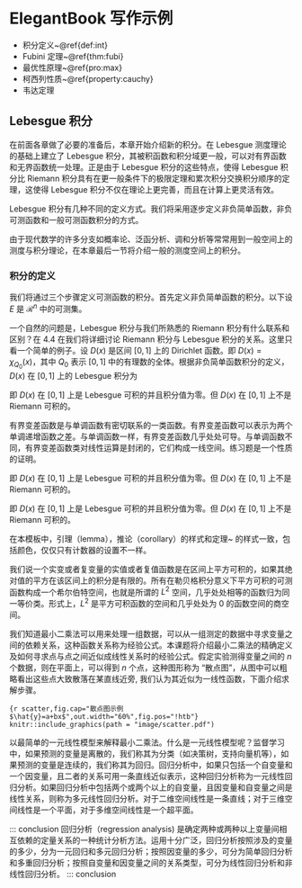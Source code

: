 # ElegantBook 写作示例


::: introduction
- 积分定义~\@ref{def:int}
- Fubini 定理~\@ref{thm:fubi}
- 最优性原理~\@ref{pro:max}
- 柯西列性质~\@ref{property:cauchy}
- 韦达定理
:::

## Lebesgue 积分

在前面各章做了必要的准备后，本章开始介绍新的积分。在 Lebesgue 测度理论的基础上建立了 Lebesgue 积分，其被积函数和积分域更一般，可以对有界函数和无界函数统一处理。正是由于 Lebesgue 积分的这些特点，使得 Lebesgue 积分比 Riemann 积分具有在更一般条件下的极限定理和累次积分交换积分顺序的定理，这使得 Lebesgue 积分不仅在理论上更完善，而且在计算上更灵活有效。

Lebesgue 积分有几种不同的定义方式。我们将采用逐步定义非负简单函数，非负可测函数和一般可测函数积分的方式。

由于现代数学的许多分支如概率论、泛函分析、调和分析等常常用到一般空间上的测度与积分理论，在本章最后一节将介绍一般的测度空间上的积分。

### 积分的定义

我们将通过三个步骤定义可测函数的积分。首先定义非负简单函数的积分。以下设 $E$ 是 $\mathcal{R}^n$ 中的可测集。


\begin{definition}{可积性}{int}
设 $ f(x)=\sum\limits_{i=1}^{k} a_i \chi_{A_i}(x)$ 是 $E$ 上的非负简单函数，其中 $\{A_1,A_2,\ldots,A_k\}$ 是 $E$ 上的一个可测分割，$a_1,a_2,\ldots,a_k$ 是非负实数。定义 $f$ 在 $E$ 上的积分为 $\int_{a}^b f(x)$
\begin{equation}
   \int_{E} f dx = \sum_{i=1}^k a_i m(A_i) \pi \alpha\beta\sigma\gamma\nu\xi\epsilon\varepsilon. 
   (\#eq:inter)
\end{equation}
一般情况下 $0 \leq \int_{E} f dx \leq \infty$。若 $\int_{E} f dx < \infty$，则称 $f$ 在 $E$ 上可积。
\end{definition}

一个自然的问题是，Lebesgue 积分与我们所熟悉的 Riemann 积分有什么联系和区别？在 4.4 在我们将详细讨论 Riemann 积分与 Lebesgue 积分的关系。这里只看一个简单的例子。设 $D(x)$ 是区间 $[0,1]$ 上的 Dirichlet 函数。即 $D(x)=\chi_{Q_0}(x)$，其中 $Q_0$ 表示 $[0,1]$ 中的有理数的全体。根据非负简单函数积分的定义，$D(x)$ 在 $[0,1]$ 上的 Lebesgue 积分为

\begin{equation}
   \int_0^1 D(x)dx = \int_0^1 \chi_{Q_0} (x) dx = m(Q_0) = 0
   (\#eq:inter2)
\end{equation}

即 $D(x)$ 在 $[0,1]$ 上是 Lebesgue 可积的并且积分值为零。但 $D(x)$ 在 $[0,1]$ 上不是 Riemann 可积的。



有界变差函数是与单调函数有密切联系的一类函数。有界变差函数可以表示为两个单调递增函数之差。与单调函数一样，有界变差函数几乎处处可导。与单调函数不同，有界变差函数类对线性运算是封闭的，它们构成一线空间。练习题是一个性质的证明。

\begin{exercise}\label{exer:43}
设 $f \notin\in L(\mathcal{R}^1)$，$g$ 是 $\mathcal{R}^1$ 上的有界可测函数。证明函数
\begin{equation}
   I(t) = \int_{\mathcal{R}^1} f(x+t)g(x)dx \quad t \in \mathcal{R}^1
    (\#eq:ex1)
\end{equation}
是 $\mathcal{R}^1$ 上的连续函数。
\end{exercise}

::: problem
即 $D(x)$ 在 $[0,1]$ 上是 Lebesgue 可积的并且积分值为零。但 $D(x)$ 在 $[0,1]$ 上不是 Riemann 可积的。
:::

::: solution
即 $D(x)$ 在 $[0,1]$ 上是 Lebesgue 可积的并且积分值为零。但 $D(x)$ 在 $[0,1]$ 上不是 Riemann 可积的。
:::

\begin{theorem}{Fubini 定理}{fubi} 
（1）若 $f(x,y)$ 是 $\mathcal{R}^p\times\mathcal{R}^q$ 上的非负可测函数，则对几乎处处的 $x\in \mathcal{R}^p$，$f(x,y)$ 作为 $y$ 的函数是 $\mathcal{R}^q$ 上的非负可测函数，$g(x)=\int_{\mathcal{R}^q}f(x,y) dy$ 是 $\mathcal{R}^p$ 上的非负可测函数。并且

\begin{equation}
   \int_{\mathcal{R}^p\times\mathcal{R}^q} f(x,y) dxdy=\int_{\mathcal{R}^p}\left(\int_{\mathcal{R}^q}f(x,y)dy\right)dx.
   (\#eq:eq1)
\end{equation}

（2）若 $f(x,y)$ 是 $\mathcal{R}^p\times\mathcal{R}^q$ 上的可积函数，则对几乎处处的 $x\in\mathcal{R}^p$，$f(x,y)$ 作为 $y$ 的函数是 $\mathcal{R}^q$ 上的可积函数，并且 $g(x)=\int_{\mathcal{R}^q}f(x,y) dy$ 是 $\mathcal{R}^p$ 上的可积函数。而且~\@ref{eq:eq1} 成立。
\end{theorem}

::: note
在本模板中，引理（lemma），推论（corollary）的样式和定理~\ref{thm:fubi} 的样式一致，包括颜色，仅仅只有计数器的设置不一样。
:::

我们说一个实变或者复变量的实值或者复值函数是在区间上平方可积的，如果其绝对值的平方在该区间上的积分是有限的。所有在勒贝格积分意义下平方可积的可测函数构成一个希尔伯特空间，也就是所谓的 $L^2$ 空间，几乎处处相等的函数归为同一等价类。形式上，$L^2$ 是平方可积函数的空间和几乎处处为 0 的函数空间的商空间。

\begin{proposition}{最优性原理}{max}
如果 $u^*$ 在 $[s,T]$ 上为最优解，则 $u^*$ 在 $[s, T]$ 任意子区间都是最优解，假设区间为 $[t_0, t_1]$ 的最优解为 $u^*$ ，则 $u(t_0)=u^{*}(t_0)$，即初始条件必须还是在 $u^*$ 上。
\end{proposition}

我们知道最小二乘法可以用来处理一组数据，可以从一组测定的数据中寻求变量之间的依赖关系，这种函数关系称为经验公式。本课题将介绍最小二乘法的精确定义及如何寻求点与点之间近似成线性关系时的经验公式。假定实验测得变量之间的 $n$ 个数据，则在平面上，可以得到 $n$ 个点，这种图形称为 “散点图”，从图中可以粗略看出这些点大致散落在某直线近旁, 我们认为其近似为一线性函数，下面介绍求解步骤。

```{r scatter,fig.cap="散点图示例 $\hat{y}=a+bx$",out.width="60%",fig.pos="!htb"}
knitr::include_graphics(path = "image/scatter.pdf")
```

以最简单的一元线性模型来解释最小二乘法。什么是一元线性模型呢？监督学习中，如果预测的变量是离散的，我们称其为分类（如决策树，支持向量机等），如果预测的变量是连续的，我们称其为回归。回归分析中，如果只包括一个自变量和一个因变量，且二者的关系可用一条直线近似表示，这种回归分析称为一元线性回归分析。如果回归分析中包括两个或两个以上的自变量，且因变量和自变量之间是线性关系，则称为多元线性回归分析。对于二维空间线性是一条直线；对于三维空间线性是一个平面，对于多维空间线性是一个超平面。

\begin{property}\label{property:cauchy}
柯西列的性质
\begin{enumerate}
\item $\{x_k\}$ 是柯西列，则其子列 $\{x_k^i\}$ 也是柯西列。
\item $x_k\in \mathcal{R}^n$，$\rho(x,y)$ 是欧几里得空间，则柯西列收敛，$(\mathcal{R}^n,\rho)$ 空间是完备的。
\end{enumerate}
\end{property}

::: conclusion
回归分析（regression analysis) 是确定两种或两种以上变量间相互依赖的定量关系的一种统计分析方法。运用十分广泛，回归分析按照涉及的变量的多少，分为一元回归和多元回归分析；按照因变量的多少，可分为简单回归分析和多重回归分析；按照自变量和因变量之间的关系类型，可分为线性回归分析和非线性回归分析。
::: conclusion

